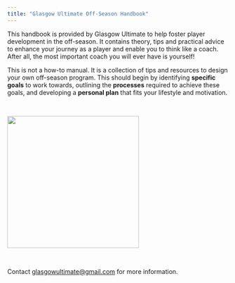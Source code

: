 ```yaml
---
title: "Glasgow Ultimate Off-Season Handbook"
---
```


This handbook is provided by Glasgow Ultimate to help foster player development in the off-season. It contains theory, tips and practical advice to enhance your journey as a player and enable you to think like a coach. After all, the most important coach you will ever have is yourself!

This is not a how-to manual. It is a collection of tips and resources to design your own off-season program. This should begin by identifying **specific goals** to work towards, outlining the **processes** required to achieve these goals, and developing a **personal plan** that fits your lifestyle and motivation.

<br>

![](images/GlasgowLogoOutline.png){fig-align="center" width="300"}

<br>

Contact [glasgowultimate\@gmail.com](mailto:glasgowultimate@gmail.com) for more information.
